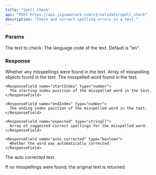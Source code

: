 ```yaml
---
title: "Spell Check"
api: "POST https://api.jigsawstack.com/v1/validate/spell_check"
description: "Check and correct spelling errors in a text."
---
```



### Params

<ParamField query="text" type="string" required>
  The text to check.
</ParamField>

<ParamField query="language_code" type="string" default="en">
  The language code of the text. Default is "en".
</ParamField>

<Snippet file="header.mdx" />

### Response

<BasicResponse />

<ResponseField name="misspellings_found" type="boolean">
  Whether any misspellings were found in the text.
</ResponseField>

<ResponseField name="misspellings" type="array">
  Array of misspelling objects found in the text.
  
  <Expandable title="Misspelling Object Properties">
    <ResponseField name="word" type="string | null">
      The misspelled word found in the text.
    </ResponseField>
    
    <ResponseField name="startIndex" type="number">
      The starting index position of the misspelled word in the text.
    </ResponseField>
    
    <ResponseField name="endIndex" type="number">
      The ending index position of the misspelled word in the text.
    </ResponseField>
    
    <ResponseField name="expected" type="string[]">
      Array of suggested correct spellings for the misspelled word.
    </ResponseField>
    
    <ResponseField name="auto_corrected" type="boolean">
      Whether the word was automatically corrected.
    </ResponseField>
  </Expandable>
</ResponseField>

<ResponseField name="auto_correct_text" type="string">
  The auto corrected text.

If no misspellings were found, the original text is returned.

</ResponseField>


<SpellcheckSnippet />
